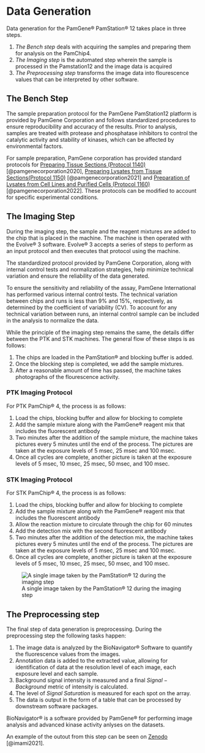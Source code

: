# Data Generation

Data generation for the PamGene® PamStation® 12 takes place in three steps.

1.  *The Bench step* deals with acquiring the samples and preparing them for analysis on the PamChip4.
2.  *The Imaging step* is the automated step wherein the sample is processed in the Pamstation12 and the image data is acquired
3.  *The Preprocessing step* transforms the image data into flourescence values that can be interpreted by other software.

## The Bench Step

The sample preparation protocol for the PamGene PamStation12 platform is provided by PamGene Corporation and follows standardized procedures to ensure reproducibility and accuracy of the results. Prior to analysis, samples are treated with protease and phosphatase inhibitors to control the catalytic activity and stability of kinases, which can be affected by environmental factors.

For sample preparation, PamGene corporation has provided standard protocols for [Preparing Tissue Sections (Protocol 1140)](https://pamgene.com/wp-content/uploads/2020/09/1140-Protocol-for-Preparation-of-Tissue-sections-V8_1-2019-05.pdf) [@pamgenecorporation2020], [Preparing Lysates from Tissue Sections(Protocol 1150)](https://pamgene.com/wp-content/uploads/2021/12/1150-Preparation-of-Lysates-of-Tissue-Sections-V4.2-2021-12.pdf) [@pamgenecorporation2021] and [Preparation of Lysates from Cell Lines and Purified Cells (Protocol 1160)](https://pamgene.com/wp-content/uploads/2022/03/1160-Preparation-Lysates-of-Cell-Lines-or-Purified-Cells-V4.2-2022-03.pdf) [@pamgenecorporation2022]. These protocols can be modified to account for specific experimental conditions.

## The Imaging Step

During the imaging step, the sample and the reagent mixtures are added to the chip that is placed in the machine. The machine is then operated with the Evolve® 3 software. Evolve® 3 accepts a series of steps to perform as an input protocol and then executes that protocol using the machine.

The standardized protocol provided by PamGene Corporation, along with internal control tests and normalization strategies, help minimize technical variation and ensure the reliability of the data generated.

To ensure the sensitivity and reliability of the assay, PamGene International has performed various internal control tests. The technical variation between chips and runs is less than 9% and 15%, respectively, as determined by the coefficient of variability (CV). To account for any technical variation between runs, an internal control sample can be included in the analysis to normalize the data.

While the principle of the imaging step remains the same, the details differ between the PTK and STK machines. The general flow of these steps is as follows:

1.  The chips are loaded in the PamStation® and blocking buffer is added.
2.  Once the blocking step is completed, we add the sample mixtures.
3.  After a reasonable amount of time has passed, the machine takes photographs of the flourescence activity.

### PTK Imaging Protocol

For PTK PamChip® 4, the process is as follows:

1.  Load the chips, blocking buffer and allow for blocking to complete
2.  Add the sample mixture along with the PamGene® reagent mix that includes the fluorescent antibody
3.  Two minutes after the addition of the sample mixture, the machine takes pictures every 5 minutes until the end of the process. The pictures are taken at the exposure levels of 5 msec, 25 msec and 100 msec.
4.  Once all cycles are complete, another picture is taken at the exposure levels of 5 msec, 10 msec, 25 msec, 50 msec, and 100 msec.

### STK Imaging Protocol

For STK PamChip® 4, the process is as follows:

1.  Load the chips, blocking buffer and allow for blocking to complete
2.  Add the sample mixture along with the PamGene® reagent mix that includes the fluorescent antibody
3.  Allow the reaction mixture to circulate through the chip for 60 minutes
4.  Add the detection mix with the second fluorescent antibody
5.  Two minutes after the addition of the detection mix, the machine takes pictures every 5 minutes until the end of the process. The pictures are taken at the exposure levels of 5 msec, 25 msec and 100 msec.
6.  Once all cycles are complete, another picture is taken at the exposure levels of 5 msec, 10 msec, 25 msec, 50 msec, and 100 msec.

![A single image taken by the PamStation® 12 during the imaging step](img/PamChip_Array_Flourescence.png){#fig-pamchip-fluorescence}

## The Preprocessing step

The final step of data generation is preprocessing. During the preprocessing step the following tasks happen:

1.  The image data is analyzed by the BioNavigator® Software to quantify the fluorescence values from the images.
2.  Annotation data is added to the extracted value, allowing for identification of data at the resolution level of each image, each exposure level and each sample.
3.  Background signal intensity is measured and a final $Signal - Background$ metric of intensity is calculated.
4.  The level of *Signal Saturation* is measured for each spot on the array.
5.  The data is output in the form of a table that can be processed by downstream software packages.

BioNavigator® is a software provided by PamGene® for performing image analysis and advanced kinase activity anlyses on the datasets.

An example of the outout from this step can be seen on [Zenodo](https://doi.org/10.5281/zenodo.4639791) [@imami2021].
